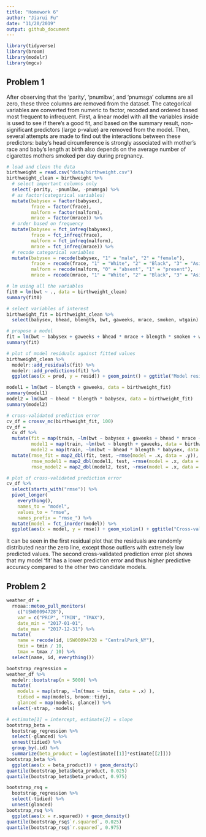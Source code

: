 ```yaml
---
title: "Homework 6"
author: "Jiarui Fu"
date: "11/20/2019"
output: github_document
---
```


```r
library(tidyverse)
library(broom)
library(modelr)
library(mgcv)
```

## Problem 1
After observing that the 'parity', 'pnumlbw', and 'pnumsga' columns are all zero, these three columns are removed from the dataset. The categorical variables are converted from numeric to factor, recoded and ordered based most frequent to infrequent. First, a linear model with all the variables inside is used to see if there's a good fit, and based on the summary result, non-significant predictors (large p-value) are removed from the model. Then, several attempts are made to find out the interactions between these predictors: baby's head circumference is strongly associated with mother's race and baby's length at birth also depends on the average number of cigarettes mothers smoked per day during pregnancy. 
```r
# load and clean the data
birthweight = read.csv("data/birthweight.csv") 
birthweight_clean = birthweight %>%  
  # select important columns only
  select(-parity, -pnumlbw, -pnumsga) %>%
  # as factor(categorical variables)
  mutate(babysex = factor(babysex),
         frace = factor(frace),
         malform = factor(malform),
         mrace = factor(mrace)) %>% 
  # order based on frequency
  mutate(babysex = fct_infreq(babysex),
         frace = fct_infreq(frace),
         malform = fct_infreq(malform),
         mrace = fct_infreq(mrace)) %>% 
  # recode categorical variables
  mutate(babysex = recode(babysex, "1" = "male", "2" = "female"),
         frace = recode(frace, "1" = "White", "2" = "Black", "3" = "Asian", "4" = "Puerto Rican", "8" = "Other", "9" = "Unknown"),
         malform = recode(malform, "0" = "absent", "1" = "present"),
         mrace = recode(mrace, "1" = "White", "2" = "Black", "3" = "Asian", "4" = "Puerto Rican", "8" = "Other"))

# lm using all the variables
fit0 = lm(bwt ~ ., data = birthweight_clean)
summary(fit0)

# select variables of interest
birthweight_fit = birthweight_clean %>% 
  select(babysex, bhead, blength, bwt, gaweeks, mrace, smoken, wtgain) 

# propose a model
fit = lm(bwt ~ babysex + gaweeks + bhead * mrace + blength * smoken + wtgain, data = birthweight_fit)
summary(fit)

# plot of model residuals against fitted values
birthweight_clean %>% 
  modelr::add_residuals(fit) %>% 
  modelr::add_predictions(fit) %>% 
  ggplot(aes(x = pred, y = resid)) + geom_point() + ggtitle("Model residuals against fitted values")

model1 = lm(bwt ~ blength + gaweeks, data = birthweight_fit)
summary(model1)
model2 = lm(bwt ~ bhead * blength * babysex, data = birthweight_fit)
summary(model2)

# cross-validated prediction error
cv_df = crossv_mc(birthweight_fit, 100)
cv_df = 
  cv_df %>% 
  mutate(fit = map(train, ~lm(bwt ~ babysex + gaweeks + bhead * mrace + blength * smoken + wtgain, data = birthweight_fit)),
         model1 = map(train, ~lm(bwt ~ blength + gaweeks, data = birthweight_fit)),
         model2 = map(train, ~lm(bwt ~ bhead * blength * babysex, data = birthweight_fit))) %>% 
  mutate(rmse_fit = map2_dbl(fit, test, ~rmse(model = .x, data = .y)),
         rmse_model1 = map2_dbl(model1, test, ~rmse(model = .x, data = .y)),
         rmse_model2 = map2_dbl(model2, test, ~rmse(model = .x, data = .y)))

# plot of cross-validated prediction error
cv_df %>% 
  select(starts_with("rmse")) %>% 
  pivot_longer(
    everything(),
    names_to = "model", 
    values_to = "rmse",
    names_prefix = "rmse_") %>% 
  mutate(model = fct_inorder(model)) %>% 
  ggplot(aes(x = model, y = rmse)) + geom_violin() + ggtitle("Cross-validated prediction error for different models")
```

It can be seen in the first residual plot that the residuals are randomly distributed near the zero line, except those outliers with extremely low predicted values. The second cross-validated prediction error plot shows that my model 'fit' has a lower prediction error and thus higher predictive accuracy compared to the other two candidate models.

## Problem 2
```r
weather_df = 
  rnoaa::meteo_pull_monitors(
    c("USW00094728"),
    var = c("PRCP", "TMIN", "TMAX"), 
    date_min = "2017-01-01",
    date_max = "2017-12-31") %>%
  mutate(
    name = recode(id, USW00094728 = "CentralPark_NY"),
    tmin = tmin / 10,
    tmax = tmax / 10) %>%
  select(name, id, everything())

bootstrap_regression = 
weather_df %>% 
  modelr::bootstrap(n = 5000) %>% 
  mutate(
    models = map(strap, ~lm(tmax ~ tmin, data = .x) ),
    tidied = map(models, broom::tidy),
    glanced = map(models, glance)) %>% 
  select(-strap, -models) 

# estimate[1] = intercept, estimate[2] = slope
bootstrap_beta = 
  bootstrap_regression %>% 
  select(-glanced) %>% 
  unnest(tidied) %>% 
  group_by(.id) %>% 
  summarize(beta_product = log(estimate[[1]]*estimate[[2]]))
bootstrap_beta %>% 
  ggplot(aes(x = beta_product)) + geom_density()
quantile(bootstrap_beta$beta_product, 0.025)
quantile(bootstrap_beta$beta_product, 0.975)

bootstrap_rsq = 
  bootstrap_regression %>% 
  select(-tidied) %>% 
  unnest(glanced)
bootstrap_rsq %>% 
  ggplot(aes(x = r.squared)) + geom_density() 
quantile(bootstrap_rsq$`r.squared`, 0.025)
quantile(bootstrap_rsq$`r.squared`, 0.975)
```

